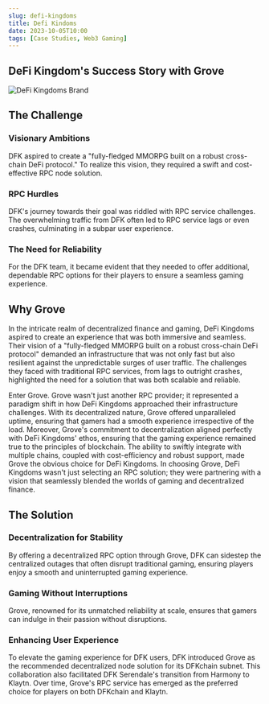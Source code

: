 ```yaml
---
slug: defi-kingdoms
title: Defi Kindoms
date: 2023-10-05T10:00
tags: [Case Studies, Web3 Gaming]
---
```



## DeFi Kingdom's Success Story with Grove

![DeFi Kingdoms Brand](./defi-kingdoms-brand.png)

## The Challenge

### Visionary Ambitions

DFK aspired to create a "fully-fledged MMORPG built on a robust cross-chain DeFi protocol." To realize this vision, they required a swift and cost-effective RPC node solution.

<!-- truncate -->

### RPC Hurdles

DFK's journey towards their goal was riddled with RPC service challenges. The overwhelming traffic from DFK often led to RPC service lags or even crashes, culminating in a subpar user experience.

### The Need for Reliability

For the DFK team, it became evident that they needed to offer additional, dependable RPC options for their players to ensure a seamless gaming experience.

<Card>

## Why Grove

In the intricate realm of decentralized finance and gaming, DeFi Kingdoms aspired to create an experience that was both immersive and seamless. Their vision of a "fully-fledged MMORPG built on a robust cross-chain DeFi protocol" demanded an infrastructure that was not only fast but also resilient against the unpredictable surges of user traffic. The challenges they faced with traditional RPC services, from lags to outright crashes, highlighted the need for a solution that was both scalable and reliable.

Enter Grove. Grove wasn't just another RPC provider; it represented a paradigm shift in how DeFi Kingdoms approached their infrastructure challenges. With its decentralized nature, Grove offered unparalleled uptime, ensuring that gamers had a smooth experience irrespective of the load. Moreover, Grove's commitment to decentralization aligned perfectly with DeFi Kingdoms' ethos, ensuring that the gaming experience remained true to the principles of blockchain. The ability to swiftly integrate with multiple chains, coupled with cost-efficiency and robust support, made Grove the obvious choice for DeFi Kingdoms. In choosing Grove, DeFi Kingdoms wasn't just selecting an RPC solution; they were partnering with a vision that seamlessly blended the worlds of gaming and decentralized finance.

</Card>

## The Solution

### Decentralization for Stability

By offering a decentralized RPC option through Grove, DFK can sidestep the centralized outages that often disrupt traditional gaming, ensuring players enjoy a smooth and uninterrupted gaming experience.

### Gaming Without Interruptions

Grove, renowned for its unmatched reliability at scale, ensures that gamers can indulge in their passion without disruptions.

### Enhancing User Experience

To elevate the gaming experience for DFK users, DFK introduced Grove as the recommended decentralized node solution for its DFKchain subnet. This collaboration also facilitated DFK Serendale's transition from Harmony to Klaytn. Over time, Grove's RPC service has emerged as the preferred choice for players on both DFKchain and Klaytn.

<SectionCTA />